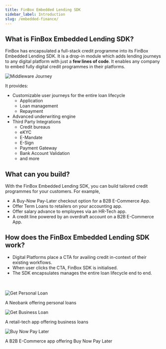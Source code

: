 ```yaml
---
title: FinBox Embedded Lending SDK
sidebar_label: Introduction
slug: /embedded-finance/
---
```


## What is FinBox Embedded Lending SDK?

FinBox has encapsulated a full-stack credit programme into its FinBox Embedded Lending SDK. 
It is a drop-in module which adds lending journeys to any digital platform with just a **few lines of code**.
It enables any company to embed fully digital credit programmes
in their platforms.  

<img src="/img/middleware-journey-2.jpg" alt="Middleware Journey" />


It provides:

- Customizable user journeys for the entire loan lifecycle 
    - Application 
    - Loan management
    - Repayment
- Advanced underwriting engine
- Third Party Integrations 
    - Credit bureaus
    - eKYC
    - E-Mandate
    - E-Sign
    - Payment Gateway
    - Bank Account Validation 
    - and more



## What can you build?

With the FinBox Embedded Lending SDK, you can build tailored credit programmes for your customers. For example, 
- A Buy-Now Pay-Later checkout option for a B2B E-Commerce App.
- Offer Term Loans to retailers on your accounting app.
- Offer salary advance to employees via an HR-Tech app.
- A credit line powered by an overdraft account on a B2B E-Commerce App.



## How does the FinBox Embedded Lending SDK work?

 - Digital Platforms place a CTA for availing credit in-context of their existing workflows. 
 - When user clicks the CTA, FinBox SDK is initialised. 
 - The SDK encapsulates manages the entire loan lifecycle end to end.

<div><br></br></div>

<div class="row">
<div class="col">
<img src="/img/anchor_x_neobank.png" alt="Get Personal Loan" />
<p style={{textAlign: "center"}}> A Neobank offering personal loans</p>
</div>     
<div class="col">
<img src="/img/get_business_loan_screen.png" alt="Get Business Loan" />
<p style={{textAlign: "center"}}>A retail-tech app offering business loans</p>
</div>
<div class="col">
<img src="/img/checkout.png" alt="Buy Now Pay Later" />
<p style={{textAlign: "center"}}>A B2B E-Commerce app offering Buy Now Pay Later</p>
</div>
</div>